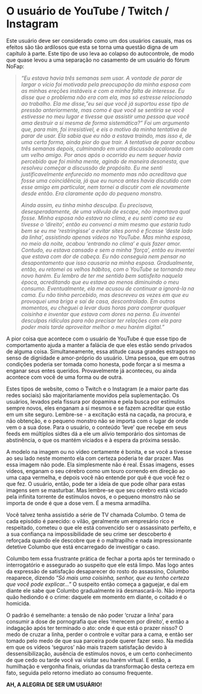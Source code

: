 # O usuário de YouTube / Twitch / Instagram

Este usuário deve ser considerado como um dos usuários casuais, mas os efeitos são tão ardilosos que esta se torna uma questão digna de um capítulo à parte. Este tipo de uso leva ao colapso do autocontrole, de modo que quase levou a uma separação no casamento de um usuário do fórum NoFap:

> *"Eu estava havia três semanas sem usar. A vontade de parar de largar o vício foi motivada pela preocupação da minha esposa com as minhas ereções instáveis e com a minha falta de interesse. Eu disse que o problema não era com ela, mas só estresse relacionado ao trabalho. Ela me disse, "eu sei que você já suportou esse tipo de pressão anteriormente, mas como é que você se sentiria se você estivesse no meu lugar e tivesse que assistir uma pessoa que você ama destruir a si mesma de forma sistemática?" Foi um argumento que, para mim, foi irresistível, e eis o motivo da minha tentativa de parar de usar. Ela sabia que eu não a estava traindo, mas isso é, de uma certa forma, ainda pior do que trair. A tentativa de parar acabou três semanas depois, culminando em uma discussão acalorada com um velho amigo. Por anos após o ocorrido eu nem sequer havia percebido que foi minha mente, agindo de maneira desonesta, que resolveu começar a discussão de propósito. Eu me senti justificavelmente enfurecido no momento mas não acreditava que fosse uma coincidência, já que eu nunca antes havia discutido com esse amigo em particular, nem tornei a discutir com ele novamente desde então. Era claramente ação do pequeno monstro.*
>
> *Ainda assim, eu tinha minha desculpa. Eu precisava, desesperadamente, de uma válvula de escape, não importava qual fosse. Minha esposa não estava no clima, e eu senti como se eu tivesse o 'direito', então eu convenci a mim mesmo que estaria tudo bem se eu me 'restringisse' a evitar sites pornô e ficasse 'deste lado da linha', assistindo apenas vídeos no YouTube. Mas minha esposa, no meio da noite, acabou 'entrando no clima' e quis fazer amor. Contudo, eu estava cansado e sem a minha 'força', então eu inventei que estava com dor de cabeça. Eu não conseguia nem pensar no desapontamento que isso causaria na minha esposa. Gradualmente, então, eu retomei os velhos hábitos, com o YouTube se tornando meu novo harém. Eu lembro de ter me sentido bem satisfeito naquela época, acreditando que eu estava ao menos diminuindo o meu consumo. Eventualmente, ela me acusou de continuar a ignorá-la na cama. Eu não tinha percebido, mas descreveu as vezes em que eu provoquei uma briga e saí de casa, descontrolado. Em outros momentos, eu cheguei a levar duas horas para comprar qualquer coisinha e inventar que estava com dores na perna. Eu inventei desculpas ridículas para não precisar ter relações com ela para poder mais tarde aproveitar melhor o meu harém digital."*

A pior coisa que acontece com o usuário de YouTube é que esse tipo de comportamento ajuda a manter a falácia de que eles estão sendo privados de alguma coisa. Simultaneamente, essa atitude causa grandes estragos no senso de dignidade e amor-próprio do usuário. Uma pessoa, que em outras condições poderia ser tomada como honesta, pode forçar a si mesma a enganar seus entes queridos. Provavelmente já aconteceu, ou ainda acontece com você de uma forma ou de outra.

Estes tipos de website, como o Twitch e o Instagram (e a maior parte das redes sociais) são majoritariamente movidos pela suplementação. Os usuários, levados pela fissura por dopamina e pela busca por estímulos sempre novos, eles enganam a si mesmos e se fazem acreditar que estão em um site seguro. Lembre-se - a excitação está na caçada, na procura, e não obtenção, e o pequeno monstro não se importa com o lugar de onde vem o a sua dose. Para o usuário, o conteúdo 'leve' que recebe em seus feeds em múltiplos sidtes dá a ele um alívio temporário dos sintomas de abstinência, o que os mantém viciados e à espera da próxima sessão.

A modelo na imagem ou no vídeo certamente é bonita, e se você a tivesse ao seu lado neste momento ela com certeza poderia te dar prazer. Mas essa imagem não pode. Ela simplesmente não é real. Essas imagens, esses vídeos, enganam o seu cérebro como um touro correndo em direção ao uma capa vermelha, e depois você não entende por quê é que você fez o que fez. O usuário, então, pode ter a ideia de que pode olhar para estas imagens sem se masturbar. Mas lembre-se que seu cérebro está viciado pela infinita torrente de estímulos novos, e o pequeno monstro não se importa de onde é que a dose vem. É a mesma armadilha.

Você talvez tenha assistido a série de TV chamada Columbo. O tema de cada episódio é parecido: o vilão, geralmente um empresário rico e respeitado, cometeu o que ele está convencido ser o assassinato perfeito, e a sua confiança na impossibilidade de seu crime ser descoberto é reforçada quando ele descobre que é o maltrapilho e nada impressionante detetive Columbo que está encarregado de investigar o caso.

Columbo tem essa frustrante prática de fechar a porta após ter terminado o interrogatório e assegurado ao suspeito que ele está limpo. Mas logo antes da expressão de satisfação desaparecer do rosto do assassino, Columbo reaparece, dizendo "*Só mais uma coisinha, senhor, que eu tenho certeza que você pode explicar...*" O suspeito então começa a gaguejar, e daí em diante ele sabe que Columbo gradualmente irá desmascará-lo. Não importa quão hediondo é o crime: daquele em momento em diante, o coitado é o homicida.

O padrão é semelhante: a tensão de não poder 'cruzar a linha' para consumir a dose de pornografia que eles 'merecem por direito', e então a indagação após ter terminado o ato: onde é que está o prazer nisso? O medo de cruzar a linha, perder o controle e voltar para a cama, e então ser tomado pelo medo de que sua parceira pode querer fazer sexo. Na medida em que os vídeos 'seguros' não mais trazem satisfação devido à dessensibilização, ausência de estímulos novos, e um certo conhecimento de que cedo ou tarde você vai visitar seu harém virtual. E então, a humilhação e vergonha finais, oriundas da transformação desta certeza em fato, seguida pelo retorno imediato ao consumo frequente.

**AH, A ALEGRIA DE SER UM USUÁRIO!**